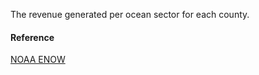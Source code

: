 The revenue generated per ocean sector for each county.

#### Reference

[NOAA ENOW](https://coast.noaa.gov/digitalcoast/tools/enow.html)